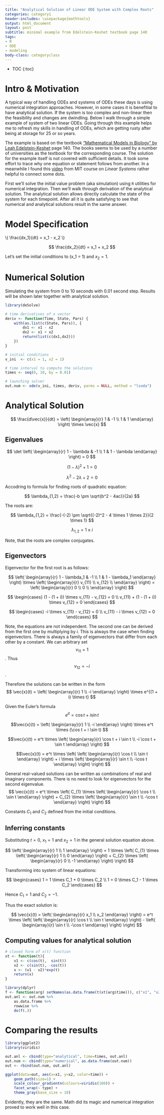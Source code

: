```yaml
---
title: "Analytical Solution of Linear ODE System with Complex Roots"
categories: category1
header-includes: \usepackage{mathtools}
output: html_document
layout: post
subtitle: minimal example from Edelstein-Keshet textbook page 140
tags:
- R
- ODE
- modeling
body-class: categoryclass
---
```


* TOC
{:toc}


# Intro & Motivation
A typical way of handling ODEs and systems of ODEs these days is using numerical
integration approaches. However, in some cases it is benefitial to have 
analytical solution. If the system is too complex and non-linear then the 
feasibility and changes are dwindling. Below I walk through a simple example of
system of two linear ODEs. Going through this example helps me to refresh my
skills in handling of ODEs, which are getting rusty after being at storage for 
25 or so years.

The example is based on the textbook 
["Mathematical Models in Biology" by Leah Edelstein-Keshet](https://books.google.com/books/about/Mathematical_Models_in_Biology.html?id=jQwzRx3edvkC) page 140. The books seems to be used by a number of 
universities as the textbook for the corresponding course. The solution for the
example itself is not covered with sufficient details. It took some effort to
trace why one equation or statement follows from another. In a meanwhile I
found this [video](https://www.youtube.com/watch?v=TRVS5Wo9LoM) from MIT
course on *Linear Systems* rather helpful to connect some dots.

First we'll solve the initial value problem (aka simulation) using `R` 
utilities for numerical integration. Then we'll walk through derivation of the
analytical solution. The analytical solution allows directly calculate
the state of the system for each timepoint. After all it is quite 
satisfying to see that numerical and analytical solutions 
result in the same answer.


# Model Specification

\\( \\frac{dx_1}{dt} = x_1 - x_2 \\)
<!-- $$ \frac{dx_1}{dt} = x_1 - x_2 $$ -->

<!-- \\( \\frac{dx_2}{dt} = x_1 + x_2 \\) -->
$$ \frac{dx_2}{dt} = x_1 + x_2 $$

Let's set the initial conditions to \(x_1 = 1\) and $x_2 = 1$.



# Numerical Solution

Simulating the system from 0 to 10 seconds with 0.01 second step. 
Results will be shown later together with analytical solution.

```r
library(deSolve)

# time derivatives of x vector
deriv <- function(Time, State, Pars) {
    with(as.list(c(State, Pars)), {
        dx1 <- x1 - x2
        dx2 <- x1 + x2
        return(list(c(dx1,dx2)))
    })
}

# initial conditions
v_ini  <- c(x1 = 1, x2 = 1)

# time interval to compute the solutions
times <- seq(0, 10, by = 0.01)

# launching solver
out.num <- ode(v_ini, times, deriv, parms = NULL, method = "lsoda")
```


# Analytical Solution

$$
\frac{d\vec{x}}{dt} =
\left( \begin{array}{r}
1 & -1 \\
1 & 1
\end{array} \right) 
\times \vec{x}
$$

## Eigenvalues

$$
\det
\left( \begin{array}{r}
1 - \lambda & -1 \\
1 & 1 - \lambda
\end{array} \right)
= 0
$$

$$ (1 - \lambda)^2 + 1 = 0 $$

$$ \lambda^2 - 2 \lambda + 2 = 0 $$

Accodring to formula for finding roots of quadratic equation:

$$ \lambda_{1,2} = \frac{-b \pm \sqrt{b^2 - 4ac}}{2a} $$

The roots are:

$$ \lambda_{1,2} = \frac{-(-2) \pm \sqrt{(-2)^2 - 4 \times 1 \times 2}}{2 \times 1} $$

$$ \lambda_{1,2} = 1 \pm i $$

Note, that the roots are complex conjugates.

## Eigenvectors

Eigenvector for the first root is as follows:

$$
\left( \begin{array}{r}
1 - \lambda_1 & -1 \\
1 & 1 - \lambda_1
\end{array} \right) \times
\left( \begin{array}{r}
v_{11} \\
v_{12} \\
\end{array} \right) =
\left( \begin{array}{r}
0 \\
0 \\
\end{array} \right)
$$

$$ \begin{cases}
(1 - (1 + i)) \times v_{11} - v_{12} = 0 \\
v_{11} + (1 - (1 + i)) \times v_{12} = 0
\end{cases}
$$

$$ \begin{cases}
-i \times v_{11} - v_{12} = 0 \\
v_{11} - i \times v_{12} = 0
\end{cases}
$$

Note, the equations are not independent. The second one can be derived from the
first one by multiplying by $i$. This is always the case when finding 
eigenvectors. There is always a family of eigenvectors that differ from each
other by a constant. We can arbitrary set $$v_{11} = 1$$.
Thus $$v_{12} = -i$$.

Therefore the solutions can be written in the form
$$ 
\vec{x}(t) = 
\left( \begin{array}{r}
1 \\
-i
\end{array} \right)
\times
e^{(1 + i) \times t}
$$

Given the Euler's formula
$$e^{it} = \cos t + i \sin t$$

$$\vec{x}(t) = 
\left( \begin{array}{r}
1 \\
-i
\end{array} \right)
\times e^t \times (\cos t + i \sin t)
$$

$$\vec{x}(t) = 
e^t \times
\left( \begin{array}{r}
\cos t + i \sin t \\
-i \cos t + \sin t
\end{array} \right)
$$

$$\vec{x}(t) = 
e^t \times
\left(
    \left( \begin{array}{r}
    \cos t \\
    \sin t
    \end{array} \right)
+
i \times
    \left( \begin{array}{r}
    \sin t \\
    -\cos t
    \end{array} \right)
\right)
$$

General real-valued solutions can be written as combinations of real and
imaginary components. There is no need to look for eigenvectors for the 
second eigenvalue.
$$
\vec{x}(t) = 
e^t \times
\left(
    C_{1} \times
    \left( \begin{array}{r}
    \cos t \\
    \sin t
    \end{array} \right)
+
    C_{2} \times
    \left( \begin{array}{r}
    \sin t \\
    -\cos t
    \end{array} \right)
\right)
$$

Constants $C_1$ and $C_2$ defined from the initial conditions.

## Inferring constants
Substituting $t = 0$, $x_1 = 1$ and $x_2 = 1$ in the general solution 
equation above.

$$
\left( \begin{array}{r}
1 \\
1
\end{array} \right)
= 
1 \times
\left(
    C_{1} \times
    \left( \begin{array}{r}
    1 \\
    0
    \end{array} \right)
+
    C_{2} \times
    \left( \begin{array}{r}
    0 \\
    -1
    \end{array} \right)
\right)
$$

Transforming into system of linear equations:

$$ \begin{cases}
1 = 1 \times C_1 + 0 \times C_2 \\
1 = 0 \times C_1 - 1 \times C_2
\end{cases}
$$

Hence $C_1 = 1$ and $C_2 = -1$.

Thus the exact solution is:

$$
\vec{x}(t) = 
\left( \begin{array}{r}
x_1 \\
x_2
\end{array} \right) =
e^t \times
\left(
    \left( \begin{array}{r}
    \cos t \\
    \sin t
    \end{array} \right)
-
    \left( \begin{array}{r}
    \sin t \\
    -\cos t
    \end{array} \right)
\right)
$$


## Computing values for analytical solution
```r

# closed form of x(t) function
xt <- function(t){
    v1 <- c(cos(t),  sin(t))
    v2 <- c(sin(t), -cos(t))
    x <- (v1 - v2)*exp(t)
    return(x)
}

library(dplyr)
f <- function(arg) setNames(as.data.frame(t(xt(arg$time))), c("x1", "x2"))
out.anl <- out.num %>%
    as.data.frame %>%
    rowwise %>%
    do(f(.))
```


# Comparing the results
```r
library(ggplot2)
library(viridis)

out.anl <- cbind(type="analytical", time=times, out.anl)
out.num <- cbind(type="numerical", as.data.frame(out.num))
out <- rbind(out.num, out.anl)

ggplot(data=out, aes(x=x1, y=x2, color=time)) +
    geom_path(size=1) + 
    scale_colour_gradientn(colours=viridis(100)) +
    facet_wrap(~ type) +
    theme_gray(base_size = 18)
```

Evidently, they are the same. Math did its magic and numerical integration
proved to work well in this case.


